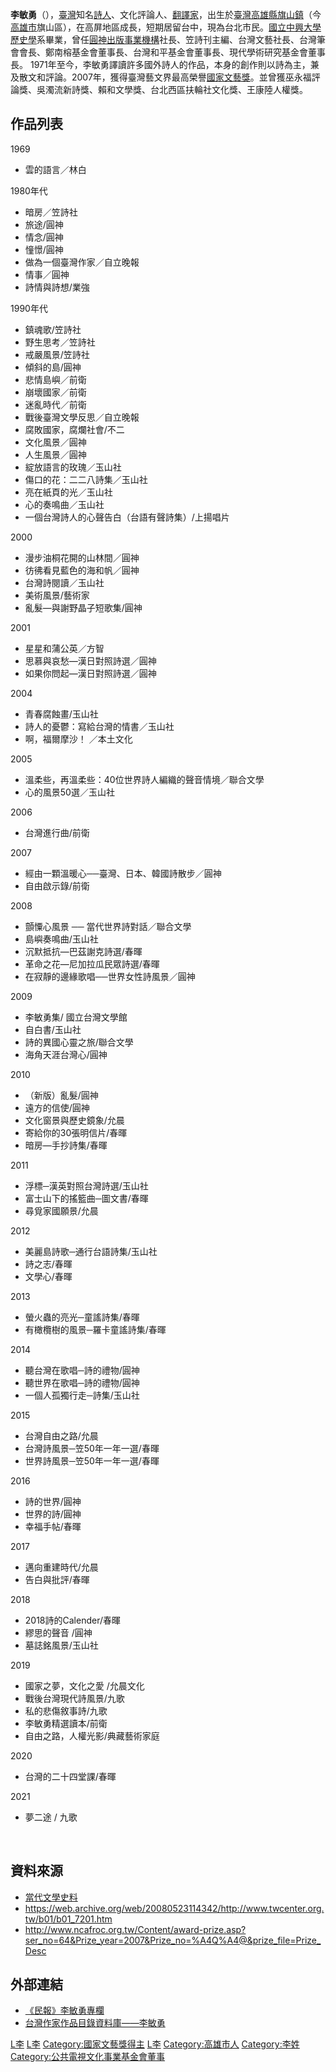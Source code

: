 {{Infobox writer
| name         = 李敏勇
| image        =  
| caption      = 
| pseudonym    = 李紀、李溟、傅敏 
| birthname    =
| birthdate    = {{birth date and age|1947|11|20}}
| birthplace   = {{ROC|臺灣省}}[[高雄縣|高雄縣]][[旗山區|旗山鎮]]（今[[高雄市|高雄市]] 旗山區）
| deathdate    = 
| deathplace   = 
| nationality  = {{ROC}}
| occupation   = 
| period       = 1971年
| genre        = 詩和評論為主
| subject      = 
| movement     = 
| notableworks = 
《心的奏鳴曲》<br/>
《青春腐蝕畫》<br/>
《島嶼奏鳴曲》<br/>
《自白書》「
《一個人孤獨行走》<br/>
| spouse       = 
| partner      = 
| children     = 
| relatives    = 
| influences   = 
| influenced   = 
| awards       = 
[[巫永福|巫永福]]評論獎<br/>
[[吳濁流|吳濁流]]新詩獎<br/>
[[賴和|賴和]]文學獎<br/>
2007(第十一屆)國家文藝獎得主
|signature    = 
| website     = 
}}

'''李敏勇'''（{{bd|1947年|11月20日|||L李}}），[[臺灣|臺灣]]知名[[詩人|詩人]]、文化評論人、[[翻譯家|翻譯家]]，出生於[[臺灣|臺灣]][[高雄縣|高雄縣]][[旗山區|旗山鎮]]（今[[高雄市|高雄市]]旗山區），在高屏地區成長，短期居留台中，現為台北市民。[[國立中興大學|國立中興大學]][[歷史學|歷史學]]系畢業，曾任[[圓神出版事業機構|圓神出版事業機構]]社長、笠詩刊主編、台灣文藝社長、台灣筆會會長、鄭南榕基金會董事長、台灣和平基金會董事長、現代學術研究基金會董事長。
1971年至今，李敏勇譯讀許多國外詩人的作品，本身的創作則以詩為主，兼及散文和評論。2007年，獲得臺灣藝文界最高榮譽[[國家文藝獎|國家文藝獎]]。並曾獲巫永福評論獎、吳濁流新詩獎、賴和文學獎、台北西區扶輪社文化獎、王康陸人權獎。

== 作品列表 ==
1969
*雲的語言／林白

1980年代
*暗房／笠詩社
*旅途/圓神
*情念/圓神
*憧憬/圓神
*做為一個臺灣作家／自立晚報 
*情事／圓神
*詩情與詩想/業強

1990年代
*鎮魂歌/笠詩社
*野生思考／笠詩社
*戒嚴風景/笠詩社
*傾斜的島/圓神
*悲情島嶼／前衛
*崩壞國家／前衛
*迷亂時代／前衛
*戰後臺灣文學反思／自立晚報
*腐敗國家，腐爛社會/不二
*文化風景／圓神
*人生風景／圓神
*綻放語言的玫瑰／玉山社
*傷口的花：二二八詩集／玉山社
*亮在紙頁的光／玉山社
*心的奏鳴曲／玉山社
*一個台灣詩人的心聲告白（台語有聲詩集）/上揚唱片

2000
*漫步油桐花開的山林間／圓神
*彷彿看見藍色的海和帆／圓神
*台灣詩閱讀／玉山社
*美術風景/藝術家
*亂髮—與謝野晶子短歌集/圓神
2001
*星星和蒲公英／方智
*思慕與哀愁—漢日對照詩選／圓神
*如果你問起—漢日對照詩選／圓神
2004
*青春腐蝕畫/玉山社
*詩人的憂鬱：寫給台灣的情書／玉山社
*啊，福爾摩沙！ ／本土文化
2005
*溫柔些，再溫柔些：40位世界詩人編織的聲音情境／聯合文學
*心的風景50選／玉山社
2006
*台灣進行曲/前衛
2007
*經由一顆溫暖心──臺灣、日本、韓國詩散步／圓神
*自由啟示錄/前衛
2008
*顫憟心風景 ── 當代世界詩對話／聯合文學
*島嶼奏鳴曲/玉山社
*沉默抵抗—巴茲謝克詩選/春暉
*革命之花—尼加拉瓜民眾詩選/春暉
*在寂靜的邊緣歌唱──世界女性詩風景／圓神
2009
*李敏勇集/ 國立台灣文學館
*自白書/玉山社
*詩的異國心靈之旅/聯合文學
*海角天涯台灣心/圓神
2010
*（新版）亂髮/圓神
*遠方的信使/圓神
*文化窗景與歷史鏡象/允晨
*寄給你的30張明信片/春暉
*暗房—手抄詩集/春暉
2011
*浮標─漢英對照台灣詩選/玉山社
*富士山下的搖籃曲─圖文書/春暉
*尋覓家國願景/允晨
2012
*美麗島詩歌─通行台語詩集/玉山社
*詩之志/春暉
*文學心/春暉
2013
*螢火蟲的亮光─童謠詩集/春暉
*有橄欖樹的風景─羅卡童謠詩集/春暉
2014
*聽台灣在歌唱─詩的禮物/圓神
*聽世界在歌唱─詩的禮物/圓神
*一個人孤獨行走─詩集/玉山社
2015
*台灣自由之路/允晨
*台灣詩風景─笠50年一年一選/春暉
*世界詩風景─笠50年一年一選/春暉
2016
*詩的世界/圓神
*世界的詩/圓神
*幸福手帖/春暉
2017
*邁向重建時代/允晨
*告白與批評/春暉
2018
*2018詩的Calender/春暉
*繆思的聲音 /圓神
*墓誌銘風景/玉山社
2019
*國家之夢，文化之愛 /允晨文化
*戰後台灣現代詩風景/九歌
*私的悲傷敘事詩/九歌
*李敏勇精選讀本/前衛
*自由之路，人權光影/典藏藝術家庭

2020
*台灣的二十四堂課/春暉 

2021
*夢二途 / 九歌


<br />

== 資料來源 ==
*[http://lit.ncl.edu.tw/hypage.cgi?hyqstr=aijgmhjkcgkijcdgfnoqnbggfmnmlojihkpipdiihnlwpeikhgqjoeinguqjogjidtpppbimdlplpfijgupqoffseglnoifsdlpnopighspmloeuhnpwooikduptokjjduptokjjduqjpgitduqloojfduqipdjogumilfffenmklcfhegmnlcfoemmqlbfhdtpwpgjjdlqkpkjihoplloffemmhljfgeolumcesefmhlceliipnonighmmuldelginqmffsegmllbfneimildfgelmilkfmeomhld# 當代文學史料]{{dead link|date=2018年3月 |bot=InternetArchiveBot |fix-attempted=yes }}
*https://web.archive.org/web/20080523114342/http://www.twcenter.org.tw/b01/b01_7201.htm
*http://www.ncafroc.org.tw/Content/award-prize.asp?ser_no=64&Prize_year=2007&Prize_no=%A4Q%A4@&prize_file=Prize_Desc {{Wayback|url=http://www.ncafroc.org.tw/Content/award-prize.asp?ser_no=64&Prize_year=2007&Prize_no=%A4Q%A4@&prize_file=Prize_Desc |date=20091114115845 }}

==外部連結==
*[http://www.peoplenews.tw/list/%E5%B0%88%E6%AC%84/1397980623 《民報》李敏勇專欄] {{Wayback|url=http://www.peoplenews.tw/list/%E5%B0%88%E6%AC%84/1397980623 |date=20200820200930 }}
*[https://db.nmtl.gov.tw/Site4/s6/writerinfo?id=572 台灣作家作品目錄資料庫——李敏勇] {{Wayback|url=https://db.nmtl.gov.tw/Site4/s6/writerinfo?id=572 |date=20211231231059 }}

[[Category:台灣詩人|L李]]
[[Category:國立中興大學校友|L李]]
[[Category:國家文藝獎得主|Category:國家文藝獎得主]]
[[Category:臺灣獨立運動者|L李]]
[[Category:高雄市人|Category:高雄市人]]
[[Category:李姓|Category:李姓]]
[[Category:公共電視文化事業基金會董事|Category:公共電視文化事業基金會董事]]